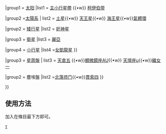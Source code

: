{{Navbox
|name = 星環
|title = [[行星环|星環]]
|image = [[File:Saturn eclipse exaggerated.jpg|200px]]
|state = {{#if:{{{show|}}}||autocollapse}}


|group1 = [[太阳]]
|list1 = {{nowrap begin}} [[主小行星帶]] {{•w}} [[柯伊伯带]] {{nowrap end}}

|group2 =[[太陽系]]
| list2 =
{{Navbox subgroup
| bodystyle = text-align:left;
|group1 = [[行星]]
|list1 = {{nowrap begin}} [[木星環|木星]]{{•w}} [[土星環|土星]]{{•w}} [[天王星環|天王星]]{{•w}} [[海王星環|海王星]]{{•w}}[[氣體環]]{{nowrap end}}

|group2 = [[矮行星]]
|list2 = [[妊神星#環|妊神星]]

|group3 = [[衛星]]
|list3 = [[麗亞環|麗亞]]

|group4 = [[小行星]]
|list4 =[[女凱龍星環|女凱龍星]]
}}

|group3 = [[星周盤]]
| list3 = {{Navbox subgroup
|group1 = [[岩屑盤]]
|list1 ={{nowrap begin}}[[老人增四#岩屑盤|老人增四]]{{•w}}[[天倉五#岩屑盤|天倉五]] {{•w}}[[顯微鏡座AU#岩屑盤|顯微鏡座AU]]{{•w}} [[天壇座μ#系統結構|天壇座μ]]{{•w}}[[織女一]]{{nowrap end}}

|group2 = 塵埃盤
|list2 ={{nowrap begin}}[[北落师门]]{{•w}}[[貫索四]]{{nowrap end}}
}}

}}<noinclude>{{collapsible option}}

[[Category:太陽系模板|{{PAGENAME}}]]
[[Category:行星環|τ]]
[[Category:天文学模板|{{PAGENAME}}]]

==使用方法==
加入'''{{tl|星環}}'''在條目最下方即可。

{{宇宙導航}}

</noinclude>